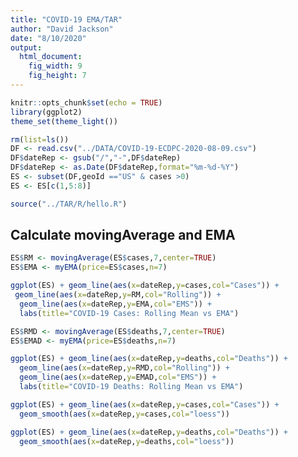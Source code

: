 ```yaml
---
title: "COVID-19 EMA/TAR"
author: "David Jackson"
date: "8/10/2020"
output: 
  html_document: 
    fig_width: 9
    fig_height: 7
---
```


```r
knitr::opts_chunk$set(echo = TRUE)
library(ggplot2)
theme_set(theme_light())
```
```r
rm(list=ls())
DF <- read.csv("../DATA/COVID-19-ECDPC-2020-08-09.csv")
DF$dateRep <- gsub("/","-",DF$dateRep)
DF$dateRep <- as.Date(DF$dateRep,format="%m-%d-%Y")
ES <- subset(DF,geoId =="US" & cases >0)
ES <- ES[c(1,5:8)]

```
```r
source("../TAR/R/hello.R")
```

## Calculate movingAverage and EMA

```r
ES$RM <- movingAverage(ES$cases,7,center=TRUE)
ES$EMA <- myEMA(price=ES$cases,n=7)
```
```r
ggplot(ES) + geom_line(aes(x=dateRep,y=cases,col="Cases")) +
 geom_line(aes(x=dateRep,y=RM,col="Rolling")) +
  geom_line(aes(x=dateRep,y=EMA,col="EMS")) + 
  labs(title="COVID-19 Cases: Rolling Mean vs EMA")
```
```r
ES$RMD <- movingAverage(ES$deaths,7,center=TRUE)
ES$EMAD <- myEMA(price=ES$deaths,n=7)
```
```r
ggplot(ES) + geom_line(aes(x=dateRep,y=deaths,col="Deaths")) +
  geom_line(aes(x=dateRep,y=RMD,col="Rolling")) +
  geom_line(aes(x=dateRep,y=EMAD,col="EMS")) + 
  labs(title="COVID-19 Deaths: Rolling Mean vs EMA")
```
```r
ggplot(ES) + geom_line(aes(x=dateRep,y=cases,col="Cases")) +
  geom_smooth(aes(x=dateRep,y=cases,col="loess"))
```

```r
ggplot(ES) + geom_line(aes(x=dateRep,y=deaths,col="Deaths")) +
  geom_smooth(aes(x=dateRep,y=deaths,col="loess"))
```
